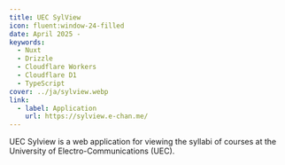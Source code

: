 ```yaml
---
title: UEC SylView
icon: fluent:window-24-filled
date: April 2025 -
keywords:
  - Nuxt
  - Drizzle
  - Cloudflare Workers
  - Cloudflare D1
  - TypeScript
cover: ../ja/sylview.webp
link:
  - label: Application
    url: https://sylview.e-chan.me/
---
```


UEC Sylview is a web application for viewing the syllabi of courses at the University of Electro-Communications (UEC).
